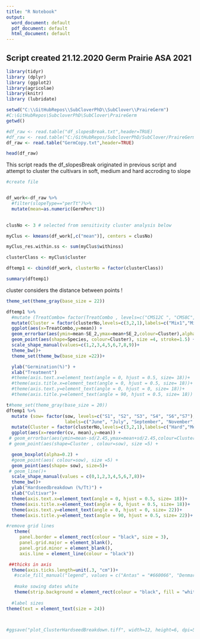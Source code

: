 ```yaml
---
title: "R Notebook"
output: 
  word_document: default
  pdf_document: default
  html_document: default
---
```


## Script created 21.12.2020 Germ Prairie ASA 2021

```r
library(tidyr)
library (dplyr)
library (ggplot2)
library(agricolae)
library(knitr)
library (lubridate)

```


```r
setwd("C:\\GitHubRepos\\SubCloverPhD\\SubClover\\PraireGerm")
#C:\GitHubRepos\SubcloverPhD\SubClover\PraireGerm
getwd()
```



```r

#df_raw <- read.table("df_slopesBreak.txt",header=TRUE)
#df_raw <- read.table("C:/GitHubRepos/SubcloverPhD/SubClover/PraireGerm/Germ.txt",header=TRUE)
df_raw <- read.table("GermCopy.txt",header=TRUE)

head(df_raw)
```



This script reads the df_slopesBreak originated in previous script and attempt to cluster the cultivars in soft, medium and hard accroding to slope 

```r
#create file


df_work<-df_raw %>% 
  #filter(slopeType=="perTt")%>%
  mutate(mean=as.numeric(GermPerc*1)) 
  


```




```r
clusNo <- 3 # selected from sensitivity cluster analysis below

myClus <- kmeans(df_work[,c("mean")], centers = clusNo)

myClus_res.within.ss <- sum(myClus$withinss)

clusterClass <- myClus$cluster

dftemp1 <- cbind(df_work, clusterNo = factor(clusterClass))

summary(dftemp1)

```

cluster considers the distance between points !

```r
theme_set(theme_gray(base_size = 22))

dftemp1 %>%
  #mutate (TreatCombo= factor(TreatCombo , levels=c("CMS12C ", "CMS8C", "Control12C", "Control8C"),labels=c("CMS12C ", "CMS8C", #"Control12C", "Control8C")))%>%
  mutate(Cluster = factor(clusterNo,levels=c(3,2,1),labels=c("Mix1","Mix2", "Mix3")))  %>%
  ggplot(aes(x=TreatCombo,y=mean)) +
  geom_errorbar(aes(ymin=mean-SE_2,ymax=mean+SE_2,colour=Cluster),alpha=0.8, width=0.5, linetype=2)+
  geom_point(aes(shape=Species, colour=Cluster), size =4, stroke=1.5) +
  scale_shape_manual(values=c(1,2,3,4,5,6,7,8,9))+
  theme_bw()+
  theme_set(theme_bw(base_size =22))+

  ylab("Germination(%)") +
  xlab("Treatment")
  #theme(axis.text.x=element_text(angle = 0, hjust = 0.5, size= 18))+
  #theme(axis.title.x=element_text(angle = 0, hjust = 0.5, size= 18))+
  #theme(axis.text.y=element_text(angle = 0, hjust = 0, size= 18))+
  #theme(axis.title.y=element_text(angle = 90, hjust = 0.5, size= 18))
```




```r
t#heme_set(theme_gray(base_size = 20))
dftemp1 %>%
  mutate (sow= factor(sow, levels=c("S1", "S2", "S3", "S4", "S6","S7"),
                      labels=c("June", "July", "September", "November", "February","March")))%>%
  mutate(Cluster = factor(clusterNo,levels=c(3,2,1),labels=c("Hard","Medium", "Soft")))  %>%
  ggplot(aes(x=reorder(cv, mean),y=mean)) +
 # geom_errorbar(aes(ymin=mean-sd/2.45,ymax=mean+sd/2.45,colour=Cluster),alpha=0.8, width=0.5, linetype=2)+
 # geom_point(aes(shape=Cluster , colour=sow), size =5) +

  geom_boxplot(alpha=0.2) +
  #geom_point(aes( colour=sow), size =5) +
  geom_point(aes(shape= sow), size=5)+
 # geom_line()+
  scale_shape_manual(values = c(0,1,2,3,4,5,6,7,8))+
  theme_bw()+
  ylab("Hardseedbreakdown (%/Tt)") +
  xlab("Cultivar")+
  theme(axis.text.x=element_text(angle = 0, hjust = 0.5, size= 18))+
  theme(axis.title.x=element_text(angle = 0, hjust = 0.5, size= 18))+
  theme(axis.text.y=element_text(angle = 0, hjust = 0, size= 22))+
  theme(axis.title.y=element_text(angle = 90, hjust = 0.5, size= 22))+

#remove grid lines 
   theme(
     panel.border = element_rect(colour = "black", size = 3), 
     panel.grid.major = element_blank(),
     panel.grid.minor = element_blank(),
     axis.line = element_line(colour = "black"))

 ##thicks in axis
  theme(axis.ticks.length=unit(.3, "cm"))+
   #scale_fill_manual("legend", values = c("Antas" = "#660066", "Denmark" = "lightgrey","Leura" = "darkgrey", "Monti" = "#FF9933","Narrikup" = "blue",  "Woogenellup" = "#033333"))+
   
   #make sowing dates white  
   theme(strip.background = element_rect(colour = "black", fill = "white",size=2))+
   
  #label sizes 
theme(text = element_text(size = 24))



#ggsave("plot_ClusterHardseedBreakdown.tiff", width=12, height=6, dpi=5)


```


